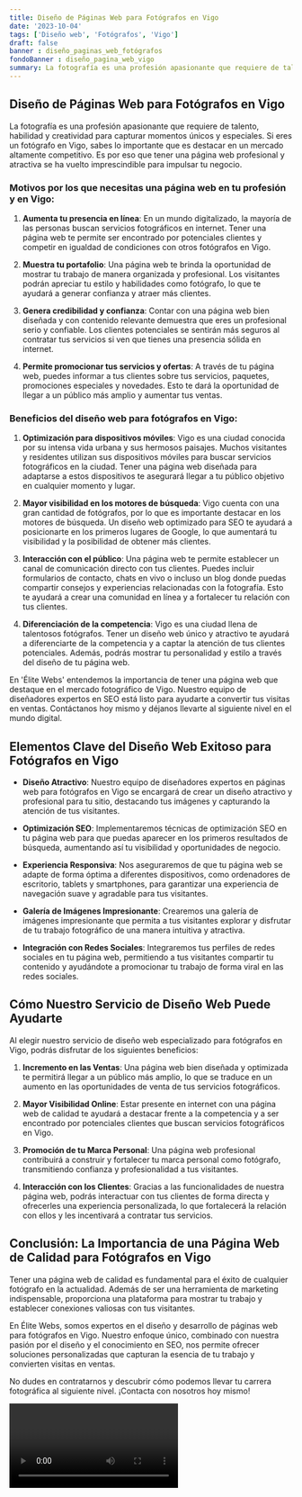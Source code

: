 ```yaml
---
title: Diseño de Páginas Web para Fotógrafos en Vigo
date: '2023-10-04'
tags: ['Diseño web', 'Fotógrafos', 'Vigo']
draft: false
banner : diseño_paginas_web_fotógrafos
fondoBanner : diseño_pagina_web_vigo
summary: La fotografía es una profesión apasionante que requiere de talento, habilidad y creatividad para capturar momentos únicos y especiales. Si eres un fotógrafo en Vigo, sabes lo importante que es destacar en un mercado altamente competitivo. Es por eso que tener una página web profesional y atractiva se ha vuelto imprescindible para impulsar tu negocio.
---
```


## Diseño de Páginas Web para Fotógrafos en Vigo

La fotografía es una profesión apasionante que requiere de talento, habilidad y creatividad para capturar momentos únicos y especiales. Si eres un fotógrafo en Vigo, sabes lo importante que es destacar en un mercado altamente competitivo. Es por eso que tener una página web profesional y atractiva se ha vuelto imprescindible para impulsar tu negocio.

### Motivos por los que necesitas una página web en tu profesión y en Vigo:

1. **Aumenta tu presencia en línea**: En un mundo digitalizado, la mayoría de las personas buscan servicios fotográficos en internet. Tener una página web te permite ser encontrado por potenciales clientes y competir en igualdad de condiciones con otros fotógrafos en Vigo.

2. **Muestra tu portafolio**: Una página web te brinda la oportunidad de mostrar tu trabajo de manera organizada y profesional. Los visitantes podrán apreciar tu estilo y habilidades como fotógrafo, lo que te ayudará a generar confianza y atraer más clientes.

3. **Genera credibilidad y confianza**: Contar con una página web bien diseñada y con contenido relevante demuestra que eres un profesional serio y confiable. Los clientes potenciales se sentirán más seguros al contratar tus servicios si ven que tienes una presencia sólida en internet.

4. **Permite promocionar tus servicios y ofertas**: A través de tu página web, puedes informar a tus clientes sobre tus servicios, paquetes, promociones especiales y novedades. Esto te dará la oportunidad de llegar a un público más amplio y aumentar tus ventas.

### Beneficios del diseño web para fotógrafos en Vigo:

1. **Optimización para dispositivos móviles**: Vigo es una ciudad conocida por su intensa vida urbana y sus hermosos paisajes. Muchos visitantes y residentes utilizan sus dispositivos móviles para buscar servicios fotográficos en la ciudad. Tener una página web diseñada para adaptarse a estos dispositivos te asegurará llegar a tu público objetivo en cualquier momento y lugar.

2. **Mayor visibilidad en los motores de búsqueda**: Vigo cuenta con una gran cantidad de fotógrafos, por lo que es importante destacar en los motores de búsqueda. Un diseño web optimizado para SEO te ayudará a posicionarte en los primeros lugares de Google, lo que aumentará tu visibilidad y la posibilidad de obtener más clientes.

3. **Interacción con el público**: Una página web te permite establecer un canal de comunicación directo con tus clientes. Puedes incluir formularios de contacto, chats en vivo o incluso un blog donde puedas compartir consejos y experiencias relacionadas con la fotografía. Esto te ayudará a crear una comunidad en línea y a fortalecer tu relación con tus clientes.

4. **Diferenciación de la competencia**: Vigo es una ciudad llena de talentosos fotógrafos. Tener un diseño web único y atractivo te ayudará a diferenciarte de la competencia y a captar la atención de tus clientes potenciales. Además, podrás mostrar tu personalidad y estilo a través del diseño de tu página web.

En 'Élite Webs' entendemos la importancia de tener una página web que destaque en el mercado fotográfico de Vigo. Nuestro equipo de diseñadores expertos en SEO está listo para ayudarte a convertir tus visitas en ventas. Contáctanos hoy mismo y déjanos llevarte al siguiente nivel en el mundo digital.

<GifSeo />

<Cta />

## Elementos Clave del Diseño Web Exitoso para Fotógrafos en Vigo

- **Diseño Atractivo**: Nuestro equipo de diseñadores expertos en páginas web para fotógrafos en Vigo se encargará de crear un diseño atractivo y profesional para tu sitio, destacando tus imágenes y capturando la atención de tus visitantes.

- **Optimización SEO**: Implementaremos técnicas de optimización SEO en tu página web para que puedas aparecer en los primeros resultados de búsqueda, aumentando así tu visibilidad y oportunidades de negocio.

- **Experiencia Responsiva**: Nos aseguraremos de que tu página web se adapte de forma óptima a diferentes dispositivos, como ordenadores de escritorio, tablets y smartphones, para garantizar una experiencia de navegación suave y agradable para tus visitantes.

- **Galería de Imágenes Impresionante**: Crearemos una galería de imágenes impresionante que permita a tus visitantes explorar y disfrutar de tu trabajo fotográfico de una manera intuitiva y atractiva.

- **Integración con Redes Sociales**: Integraremos tus perfiles de redes sociales en tu página web, permitiendo a tus visitantes compartir tu contenido y ayudándote a promocionar tu trabajo de forma viral en las redes sociales.

## Cómo Nuestro Servicio de Diseño Web Puede Ayudarte

Al elegir nuestro servicio de diseño web especializado para fotógrafos en Vigo, podrás disfrutar de los siguientes beneficios:

1. **Incremento en las Ventas**: Una página web bien diseñada y optimizada te permitirá llegar a un público más amplio, lo que se traduce en un aumento en las oportunidades de venta de tus servicios fotográficos.

2. **Mayor Visibilidad Online**: Estar presente en internet con una página web de calidad te ayudará a destacar frente a la competencia y a ser encontrado por potenciales clientes que buscan servicios fotográficos en Vigo.

3. **Promoción de tu Marca Personal**: Una página web profesional contribuirá a construir y fortalecer tu marca personal como fotógrafo, transmitiendo confianza y profesionalidad a tus visitantes.

4. **Interacción con los Clientes**: Gracias a las funcionalidades de nuestra página web, podrás interactuar con tus clientes de forma directa y ofrecerles una experiencia personalizada, lo que fortalecerá la relación con ellos y les incentivará a contratar tus servicios.

## Conclusión: La Importancia de una Página Web de Calidad para Fotógrafos en Vigo

Tener una página web de calidad es fundamental para el éxito de cualquier fotógrafo en la actualidad. Además de ser una herramienta de marketing indispensable, proporciona una plataforma para mostrar tu trabajo y establecer conexiones valiosas con tus visitantes.

En Élite Webs, somos expertos en el diseño y desarrollo de páginas web para fotógrafos en Vigo. Nuestro enfoque único, combinado con nuestra pasión por el diseño y el conocimiento en SEO, nos permite ofrecer soluciones personalizadas que capturan la esencia de tu trabajo y convierten visitas en ventas.

No dudes en contratarnos y descubrir cómo podemos llevar tu carrera fotográfica al siguiente nivel. ¡Contacta con nosotros hoy mismo!

<Video />

<CtaBot job='Fotógrafos' city='Vigo'/>

<Gmaps query='Vigo+españa+maps' />